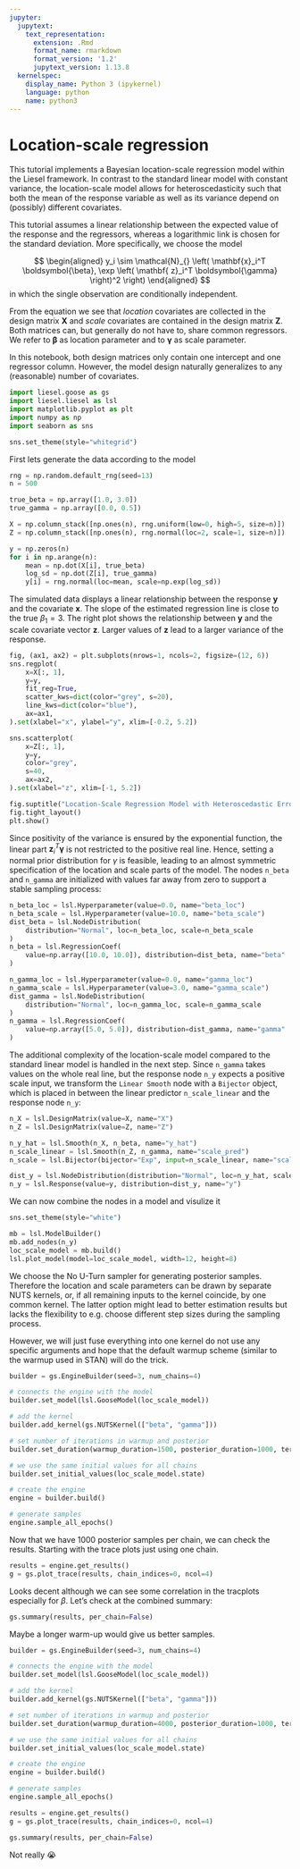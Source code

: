 ```yaml
---
jupyter:
  jupytext:
    text_representation:
      extension: .Rmd
      format_name: rmarkdown
      format_version: '1.2'
      jupytext_version: 1.13.8
  kernelspec:
    display_name: Python 3 (ipykernel)
    language: python
    name: python3
---
```


# Location-scale regression

This tutorial implements a Bayesian location-scale regression model within the Liesel framework.
In contrast to the standard linear model with constant variance, the location-scale model allows for heteroscedasticity such that both the mean of the response variable as well as its variance depend on (possibly) different covariates.

This tutorial assumes a linear relationship between the expected value of the response and the regressors, whereas a logarithmic link is chosen for the standard deviation.
More specifically, we choose the model

$$
\begin{aligned}
y_i \sim \mathcal{N}_{} \left( \mathbf{x}_i^T \boldsymbol{\beta}, \exp \left( \mathbf{ z}_i^T \boldsymbol{\gamma} \right)^2 \right)
\end{aligned}
$$
in which the single observation are conditionally independent.

From the equation we see that *location* covariates are collected in the design matrix $\mathbf{X}$ and *scale* covariates are contained in the design matrix $\mathbf{ Z}$. Both matrices can, but generally do not have to, share common regressors.
We refer to $\boldsymbol{\beta}$ as location parameter and to $\boldsymbol{\gamma}$ as scale parameter.

In this notebook, both design matrices only contain one intercept and one regressor column.
However, the model design naturally generalizes to any (reasonable) number of covariates.


```python
import liesel.goose as gs
import liesel.liesel as lsl
import matplotlib.pyplot as plt
import numpy as np
import seaborn as sns

sns.set_theme(style="whitegrid")
```

First lets generate the data according to the model

```python
rng = np.random.default_rng(seed=13)
n = 500

true_beta = np.array([1.0, 3.0])
true_gamma = np.array([0.0, 0.5])

X = np.column_stack([np.ones(n), rng.uniform(low=0, high=5, size=n)])
Z = np.column_stack([np.ones(n), rng.normal(loc=2, scale=1, size=n)])

y = np.zeros(n)
for i in np.arange(n):
    mean = np.dot(X[i], true_beta)
    log_sd = np.dot(Z[i], true_gamma)
    y[i] = rng.normal(loc=mean, scale=np.exp(log_sd))
```

The simulated data displays a linear relationship between the response $\mathbf{y}$ and the covariate $\mathbf{x}$.
The slope of the estimated regression line is close to the true $\beta_1 = 3$.
The right plot shows the relationship between $\mathbf{y}$ and the scale covariate vector $\mathbf{z}$.
Larger values of $\mathbf{ z}$ lead to a larger variance of the response.

```python
fig, (ax1, ax2) = plt.subplots(nrows=1, ncols=2, figsize=(12, 6))
sns.regplot(
    x=X[:, 1],
    y=y,
    fit_reg=True,
    scatter_kws=dict(color="grey", s=20),
    line_kws=dict(color="blue"),
    ax=ax1,
).set(xlabel="x", ylabel="y", xlim=[-0.2, 5.2])

sns.scatterplot(
    x=Z[:, 1],
    y=y,
    color="grey",
    s=40,
    ax=ax2,
).set(xlabel="z", xlim=[-1, 5.2])

fig.suptitle("Location-Scale Regression Model with Heteroscedastic Error")
fig.tight_layout()
plt.show()
```

Since positivity of the variance is ensured by the exponential function, the linear part $\mathbf{z}_i^T \boldsymbol{\gamma}$ is not restricted to the positive real line.
Hence, setting a normal prior distribution for $\gamma$ is feasible, leading to an almost symmetric specification of the location and scale parts of the model.
The nodes `n_beta` and `n_gamma` are initialized with values far away from zero to support a stable sampling process:

```python
n_beta_loc = lsl.Hyperparameter(value=0.0, name="beta_loc")
n_beta_scale = lsl.Hyperparameter(value=10.0, name="beta_scale")
dist_beta = lsl.NodeDistribution(
    distribution="Normal", loc=n_beta_loc, scale=n_beta_scale
)
n_beta = lsl.RegressionCoef(
    value=np.array([10.0, 10.0]), distribution=dist_beta, name="beta"
)

n_gamma_loc = lsl.Hyperparameter(value=0.0, name="gamma_loc")
n_gamma_scale = lsl.Hyperparameter(value=3.0, name="gamma_scale")
dist_gamma = lsl.NodeDistribution(
    distribution="Normal", loc=n_gamma_loc, scale=n_gamma_scale
)
n_gamma = lsl.RegressionCoef(
    value=np.array([5.0, 5.0]), distribution=dist_gamma, name="gamma"
)
```

The additional complexity of the location-scale model compared to the standard linear model is handled in the next step.
Since `n_gamma` takes values on the whole real line, but the response node `n_y` expects a positive scale input, we transform the `Linear Smooth` node with a `Bijector` object, which is placed in between the linear predictor `n_scale_linear` and the response node `n_y`:

```python
n_X = lsl.DesignMatrix(value=X, name="X")
n_Z = lsl.DesignMatrix(value=Z, name="Z")

n_y_hat = lsl.Smooth(n_X, n_beta, name="y_hat")
n_scale_linear = lsl.Smooth(n_Z, n_gamma, name="scale_pred")
n_scale = lsl.Bijector(bijector="Exp", input=n_scale_linear, name="scale")

dist_y = lsl.NodeDistribution(distribution="Normal", loc=n_y_hat, scale=n_scale)
n_y = lsl.Response(value=y, distribution=dist_y, name="y")
```

We can now combine the nodes in a model and visulize it

```python
sns.set_theme(style="white")

mb = lsl.ModelBuilder()
mb.add_nodes(n_y)
loc_scale_model = mb.build()
lsl.plot_model(model=loc_scale_model, width=12, height=8)
```

We choose the No U-Turn sampler for generating posterior samples.
Therefore the location and scale parameters can be drawn by separate NUTS kernels, or, if all remaining inputs to the kernel coincide, by one common kernel.
The latter option might lead to better estimation results but lacks the flexibility to e.g. choose different step sizes during the sampling process.

However, we will just fuse everything into one kernel do not use any specific arguments and hope that the default warmup scheme (similar to the warmup used in STAN) will do the trick.

```python
builder = gs.EngineBuilder(seed=3, num_chains=4)

# connects the engine with the model
builder.set_model(lsl.GooseModel(loc_scale_model))

# add the kernel
builder.add_kernel(gs.NUTSKernel(["beta", "gamma"]))

# set number of iterations in warmup and posterior
builder.set_duration(warmup_duration=1500, posterior_duration=1000, term_duration=500)

# we use the same initial values for all chains
builder.set_initial_values(loc_scale_model.state)

# create the engine
engine = builder.build()

# generate samples
engine.sample_all_epochs()
```

Now that we have 1000 posterior samples per chain, we can check the results. Starting with the trace plots just using one chain.

```python
results = engine.get_results()
g = gs.plot_trace(results, chain_indices=0, ncol=4)
```

Looks decent although we can see some correlation in the tracplots especially for $\beta$. Let's check at the combined summary:

```python
gs.summary(results, per_chain=False)
```

Maybe a longer warm-up would give us better samples.

```python
builder = gs.EngineBuilder(seed=3, num_chains=4)

# connects the engine with the model
builder.set_model(lsl.GooseModel(loc_scale_model))

# add the kernel
builder.add_kernel(gs.NUTSKernel(["beta", "gamma"]))

# set number of iterations in warmup and posterior
builder.set_duration(warmup_duration=4000, posterior_duration=1000, term_duration=1000)

# we use the same initial values for all chains
builder.set_initial_values(loc_scale_model.state)

# create the engine
engine = builder.build()

# generate samples
engine.sample_all_epochs()
```

```python
results = engine.get_results()
g = gs.plot_trace(results, chain_indices=0, ncol=4)
```

```python
gs.summary(results, per_chain=False)
```

Not really 😭
